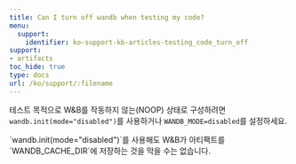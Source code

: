 ---
title: Can I turn off wandb when testing my code?
menu:
  support:
    identifier: ko-support-kb-articles-testing_code_turn_off
support:
- artifacts
toc_hide: true
type: docs
url: /ko/support/:filename
---

테스트 목적으로 W&B를 작동하지 않는(NOOP) 상태로 구성하려면 `wandb.init(mode="disabled")`를 사용하거나 `WANDB_MODE=disabled`를 설정하세요.

<Note>
`wandb.init(mode="disabled")`를 사용해도 W&B가 아티팩트를 `WANDB_CACHE_DIR`에 저장하는 것을 막을 수는 없습니다.
</Note>
